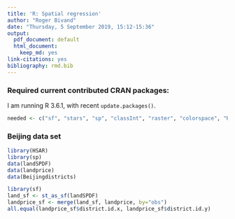 ```yaml
---
title: 'R: Spatial regression'
author: "Roger Bivand"
date: "Thursday, 5 September 2019, 15:12-15:36"
output:
  pdf_document: default
  html_document:
    keep_md: yes
link-citations: yes
bibliography: rmd.bib
---
```


### Required current contributed CRAN packages:

I am running R 3.6.1, with recent `update.packages()`.

```r
needed <- c("sf", "stars", "sp", "classInt", "raster", "colorspace", "RColorBrewer", "ggplot2", "cartography", "tmap", "mapview")
```

### Beijing data set

```r
library(HSAR)
library(sp)
data(landSPDF)
data(landprice)
data(Beijingdistricts)
```


```r
library(sf)
land_sf <- st_as_sf(landSPDF)
landprice_sf <- merge(land_sf, landprice, by="obs")
all.equal(landprice_sf$district.id.x, landprice_sf$district.id.y)
```



